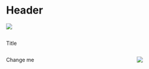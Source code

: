 # Header {.center auto-animate=true}
:::{.center}
![](./images/title-svgs/.svg)
:::

## {auto-animate=true}
:::{.subheader}
Title
:::

:::: {.columns}
:::{.column width="40%" .incremental}
Change me
:::

:::{.column .r-stretch .center}
![](./images/title-svgs/.svg)
:::
::::